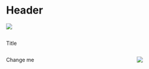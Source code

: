 # Header {.center auto-animate=true}
:::{.center}
![](./images/title-svgs/.svg)
:::

## {auto-animate=true}
:::{.subheader}
Title
:::

:::: {.columns}
:::{.column width="40%" .incremental}
Change me
:::

:::{.column .r-stretch .center}
![](./images/title-svgs/.svg)
:::
::::